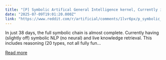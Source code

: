 ```yaml
---
title: "[P] Symbolic Artifical General Intelligence kernel, Currently in debugging stage"
date: "2025-07-09T19:01:20.000Z"
link: "https://www.reddit.com/r/artificial/comments/1lvr6px/p_symbolic_artifical_general_intelligence_kernel/"
---
```


In just 38 days, the full symbolic chain is almost complete. Currently having (slightly off) symbolic NLP (no neural) and live knowledge retrieval. This includes reasoning (20 types, not all fully fun...

[Read more](https://www.reddit.com/r/artificial/comments/1lvr6px/p_symbolic_artifical_general_intelligence_kernel/)
